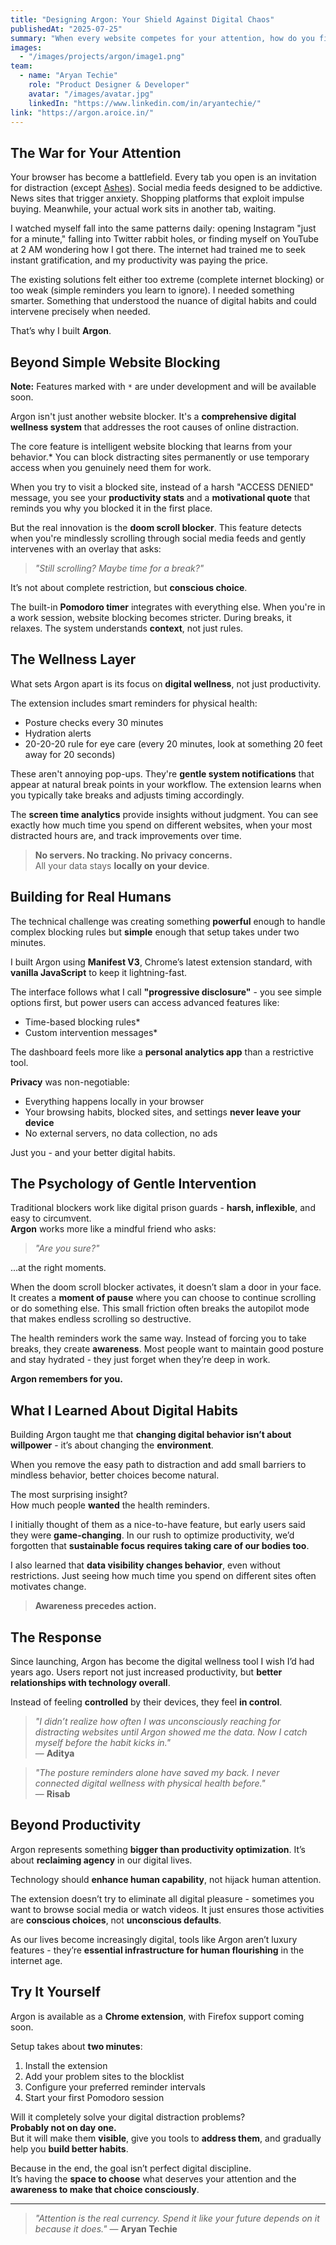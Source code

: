 ---
title: "Designing Argon: Your Shield Against Digital Chaos"
publishedAt: "2025-07-25"
summary: "When every website competes for your attention, how do you fight back? Argon transforms your browser into a fortress of focus with intelligent blocking, wellness reminders, and the tools to reclaim your digital life."
images:
  - "/images/projects/argon/image1.png"
team:
  - name: "Aryan Techie"
    role: "Product Designer & Developer"
    avatar: "/images/avatar.jpg"
    linkedIn: "https://www.linkedin.com/in/aryantechie/"
link: "https://argon.aroice.in/"
---

## The War for Your Attention

Your browser has become a battlefield. Every tab you open is an invitation for distraction (except [Ashes](https://ashes.aroice.in)). Social media feeds designed to be addictive. News sites that trigger anxiety. Shopping platforms that exploit impulse buying. Meanwhile, your actual work sits in another tab, waiting.

I watched myself fall into the same patterns daily: opening Instagram "just for a minute," falling into Twitter rabbit holes, or finding myself on YouTube at 2 AM wondering how I got there. The internet had trained me to seek instant gratification, and my productivity was paying the price.

The existing solutions felt either too extreme (complete internet blocking) or too weak (simple reminders you learn to ignore). I needed something smarter. Something that understood the nuance of digital habits and could intervene precisely when needed.

That’s why I built **Argon**.

## Beyond Simple Website Blocking

**Note:** Features marked with `*` are under development and will be available soon.

Argon isn't just another website blocker. It's a **comprehensive digital wellness system** that addresses the root causes of online distraction.

The core feature is intelligent website blocking that learns from your behavior.* You can block distracting sites permanently or use temporary access when you genuinely need them for work.

When you try to visit a blocked site, instead of a harsh "ACCESS DENIED" message, you see your **productivity stats** and a **motivational quote** that reminds you why you blocked it in the first place.

But the real innovation is the **doom scroll blocker**. This feature detects when you're mindlessly scrolling through social media feeds and gently intervenes with an overlay that asks:

> _"Still scrolling? Maybe time for a break?"_

It’s not about complete restriction, but **conscious choice**.

The built-in **Pomodoro timer** integrates with everything else. When you're in a work session, website blocking becomes stricter. During breaks, it relaxes. The system understands **context**, not just rules.

## The Wellness Layer

What sets Argon apart is its focus on **digital wellness**, not just productivity.

The extension includes smart reminders for physical health:
- Posture checks every 30 minutes
- Hydration alerts
- 20-20-20 rule for eye care (every 20 minutes, look at something 20 feet away for 20 seconds)

These aren't annoying pop-ups. They're **gentle system notifications** that appear at natural break points in your workflow. The extension learns when you typically take breaks and adjusts timing accordingly.

The **screen time analytics** provide insights without judgment. You can see exactly how much time you spend on different websites, when your most distracted hours are, and track improvements over time.

> **No servers. No tracking. No privacy concerns.**  
> All your data stays **locally on your device**.

## Building for Real Humans

The technical challenge was creating something **powerful** enough to handle complex blocking rules but **simple** enough that setup takes under two minutes.

I built Argon using **Manifest V3**, Chrome’s latest extension standard, with **vanilla JavaScript** to keep it lightning-fast.

The interface follows what I call **"progressive disclosure"** - you see simple options first, but power users can access advanced features like:
- Time-based blocking rules*
- Custom intervention messages*

The dashboard feels more like a **personal analytics app** than a restrictive tool.

**Privacy** was non-negotiable:
- Everything happens locally in your browser
- Your browsing habits, blocked sites, and settings **never leave your device**
- No external servers, no data collection, no ads

Just you - and your better digital habits.

## The Psychology of Gentle Intervention

Traditional blockers work like digital prison guards - **harsh, inflexible**, and easy to circumvent.  
**Argon** works more like a mindful friend who asks:

> _"Are you sure?"_

...at the right moments.

When the doom scroll blocker activates, it doesn’t slam a door in your face. It creates a **moment of pause** where you can choose to continue scrolling or do something else. This small friction often breaks the autopilot mode that makes endless scrolling so destructive.

The health reminders work the same way. Instead of forcing you to take breaks, they create **awareness**. Most people want to maintain good posture and stay hydrated - they just forget when they’re deep in work.

**Argon remembers for you.**

## What I Learned About Digital Habits

Building Argon taught me that **changing digital behavior isn’t about willpower** - it’s about changing the **environment**.

When you remove the easy path to distraction and add small barriers to mindless behavior, better choices become natural.

The most surprising insight?  
How much people **wanted** the health reminders.

I initially thought of them as a nice-to-have feature, but early users said they were **game-changing**. In our rush to optimize productivity, we’d forgotten that **sustainable focus requires taking care of our bodies too**.

I also learned that **data visibility changes behavior**, even without restrictions. Just seeing how much time you spend on different sites often motivates change.

> **Awareness precedes action.**

## The Response

Since launching, Argon has become the digital wellness tool I wish I’d had years ago. Users report not just increased productivity, but **better relationships with technology overall**.

Instead of feeling **controlled** by their devices, they feel **in control**.

> _"I didn’t realize how often I was unconsciously reaching for distracting websites until Argon showed me the data. Now I catch myself before the habit kicks in."_  
> — **Aditya**

> _"The posture reminders alone have saved my back. I never connected digital wellness with physical health before."_  
> — **Risab**

## Beyond Productivity

Argon represents something **bigger than productivity optimization**. It’s about **reclaiming agency** in our digital lives.

Technology should **enhance human capability**, not hijack human attention.

The extension doesn’t try to eliminate all digital pleasure - sometimes you want to browse social media or watch videos. It just ensures those activities are **conscious choices**, not **unconscious defaults**.

As our lives become increasingly digital, tools like Argon aren’t luxury features - they’re **essential infrastructure for human flourishing** in the internet age.

## Try It Yourself

Argon is available as a **Chrome extension**, with Firefox support coming soon.

Setup takes about **two minutes**:
1. Install the extension  
2. Add your problem sites to the blocklist  
3. Configure your preferred reminder intervals  
4. Start your first Pomodoro session

Will it completely solve your digital distraction problems?  
**Probably not on day one.**  
But it will make them **visible**, give you tools to **address them**, and gradually help you **build better habits**.

Because in the end, the goal isn’t perfect digital discipline.  
It’s having the **space to choose** what deserves your attention and the **awareness to make that choice consciously**.


<hr style={{border: "none", borderTop: "1px solid #bbb", opacity: 0.4, margin: "2em 0"}} />

> _"Attention is the real currency. Spend it like your future depends on it because it does."_  — **Aryan Techie**
